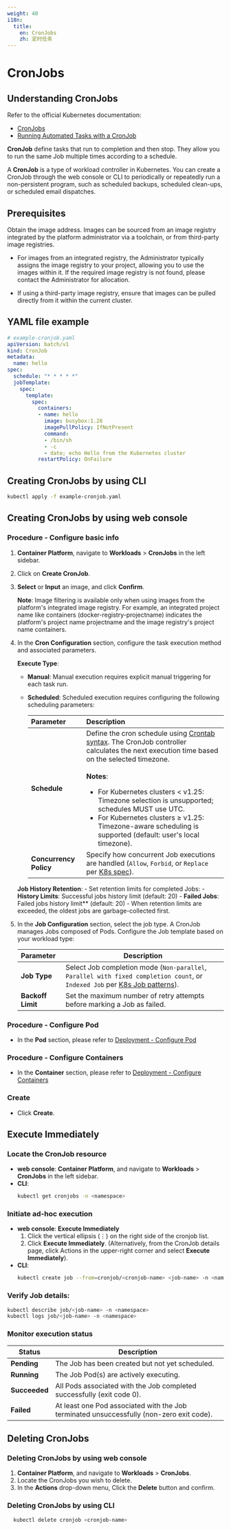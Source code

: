```yaml
---
weight: 40
i18n:
  title:
    en: CronJobs
    zh: 定时任务
---
```


# CronJobs

## Understanding CronJobs

Refer to the official Kubernetes documentation: 
- [CronJobs](https://kubernetes.io/docs/concepts/workloads/controllers/cron-jobs/)
- [Running Automated Tasks with a CronJob](https://kubernetes.io/docs/tasks/job/automated-tasks-with-cron-jobs/)

**CronJob** define tasks that run to completion and then stop. They allow you to run the same Job multiple times according to a schedule.

A **CronJob** is a type of workload controller in Kubernetes. You can create a CronJob through the web console or CLI to periodically or repeatedly run a non-persistent program, such as scheduled backups, scheduled clean-ups, or scheduled email dispatches.

## Prerequisites

Obtain the image address. Images can be sourced from an image registry integrated by the platform administrator via a toolchain, or from third-party image registries.

- For images from an integrated registry, the Administrator typically assigns the image registry to your project, allowing you to use the images within it. If the required image registry is not found, please contact the Administrator for allocation.

- If using a third-party image registry, ensure that images can be pulled directly from it within the current cluster.

## YAML file example

```yaml
# example-cronjob.yaml
apiVersion: batch/v1
kind: CronJob
metadata:
  name: hello
spec:
  schedule: "* * * * *" 
  jobTemplate:
    spec:
      template:
        spec:
          containers:
          - name: hello
            image: busybox:1.28
            imagePullPolicy: IfNotPresent
            command:
            - /bin/sh
            - -c
            - date; echo Hello from the Kubernetes cluster
          restartPolicy: OnFailure
```
## Creating CronJobs by using CLI

```bash
kubectl apply -f example-cronjob.yaml
```

## Creating CronJobs by using web console

### Procedure - Configure basic info

1. **Container Platform**, navigate to **Workloads** > **CronJobs** in the left sidebar. 

2. Click on **Create CronJob**.

3. **Select** or **Input** an image, and click **Confirm**.

   **Note**: Image filtering is available only when using images from the platform's integrated image registry. For example, an integrated project name like containers (docker-registry-projectname) indicates the platform's project name projectname and the image registry's project name containers.

4. In the **Cron Configuration** section, configure the task execution method and associated parameters.
    
    **Execute Type**:
      - **Manual**: Manual execution requires explicit manual triggering for each task run.
      - **Scheduled**: Scheduled execution requires configuring the following scheduling parameters:

        | **Parameter**               | **Description**             |
        |:----------------------------|:----------------------------|
        | **Schedule**           | Define the cron schedule using [Crontab syntax](https://crontab.guru/). The CronJob controller calculates the next execution time based on the selected timezone. <br/><br/>**Notes**:<ul><li>For Kubernetes clusters < v1.25: Timezone selection is unsupported; schedules MUST use UTC.</li><li>For Kubernetes clusters ≥ v1.25: Timezone-aware scheduling is supported (default: user's local timezone).</li></ul> |
        | **Concurrency Policy** | Specify how concurrent Job executions are handled (`Allow`, `Forbid`, or `Replace` per [K8s spec](https://kubernetes.io/docs/concepts/workloads/controllers/cron-jobs/#concurrency-policy)). |

    **Job History Retention**:
        - Set retention limits for completed Jobs:
          - **History Limits**: Successful jobs history limit (default: 20)
          - **Failed Jobs**: Failed jobs history limit** (default: 20)
        - When retention limits are exceeded, the oldest jobs are garbage-collected first.

5. In the **Job Configuration** section, select the job type.
    A CronJob manages Jobs composed of Pods. Configure the Job template based on your workload type:

    | **Parameter**           | **Description**     |
    |:---------------------|--------------------------------------------|
    | **Job Type**        | Select Job completion mode (`Non-parallel`, `Parallel with fixed completion count`, or `Indexed Job` per [K8s Job patterns](https://kubernetes.io/docs/concepts/workloads/controllers/job/#job-patterns)). |
    | **Backoff Limit**   | Set the maximum number of retry attempts before marking a Job as failed.  |   

### Procedure - Configure Pod

- In the **Pod** section, please refer to [Deployment - Configure Pod](./deployment_create.mdx#configurepod)

### Procedure - Configure Containers

- In the **Container** section, please refer to [Deployment - Configure Containers](./deployment_create.mdx#configurecontainers)

### Create

- Click **Create**.



## Execute Immediately

### Locate the CronJob resource
   - **web console**: **Container Platform**, and navigate to **Workloads** > **CronJobs** in the left sidebar.
   - **CLI**: 
      ```bash 
      kubectl get cronjobs -n <namespace>
      ```

### Initiate ad-hoc execution
   - **web console**: **Execute Immediately**
     1. Click the vertical ellipsis (⋮) on the right side of the cronjob list.  
     2. Click **Execute Immediately**. (Alternatively, from the CronJob details page, click Actions in the upper-right corner and select **Execute Immediately**).
   - **CLI**:
     ```bash
     kubectl create job --from=cronjob/<cronjob-name> <job-name> -n <namespace>
     ```

### Verify Job details:
   ```bash
   kubectl describe job/<job-name> -n <namespace>
   kubectl logs job/<job-name> -n <namespace>
   ```

### Monitor execution status
   | Status       | Description                                                                 |
   |--------------|-----------------------------------------------------------------------------|
   | **Pending**  | The Job has been created but not yet scheduled.                                          |
   | **Running**  | The Job Pod(s) are actively executing.                                         | 
   | **Succeeded**| All Pods associated with the Job completed successfully (exit code 0).                            |
   | **Failed**   | At least one Pod associated with the Job terminated unsuccessfully (non-zero exit code).            |

## Deleting CronJobs
### Deleting CronJobs by using web console

1. **Container Platform**, and navigate to **Workloads** > **CronJobs**.
2. Locate the CronJobs you wish to delete.
3. In the **Actions** drop-down menu, Click the **Delete** button and confirm.

### Deleting CronJobs by using CLI
```bash
  kubectl delete cronjob <cronjob-name>
```